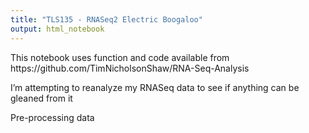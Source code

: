 ```yaml
---
title: "TLS135 - RNASeq2 Electric Boogaloo"
output: html_notebook
---
```

This notebook uses function and code available from https://github.com/TimNicholsonShaw/RNA-Seq-Analysis

I'm attempting to reanalyze my RNASeq data to see if anything can be gleaned from it

Pre-processing data
```r

```


